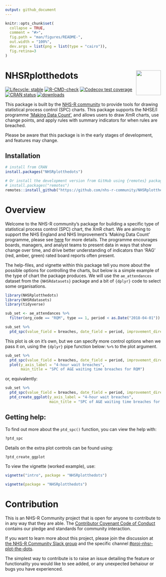 ```yaml
---
output: github_document
---
```


<!-- README.md is generated from README.Rmd. Please edit that file -->

```r
knitr::opts_chunk$set(
  collapse = TRUE,
  comment = "#>",
  fig.path = "man/figures/README-",
  out.width = "100%",
  dev.args = list(png = list(type = "cairo")),
  fig.retina=3
)
```

# NHSRplotthedots <a alt="NHS-R Community's logo" href='https://nhsrcommunity.com/'><img src='https://nhs-r-community.github.io/assets/logo/nhsr-logo.png' align="right" height="80" /></a>

<!-- badges: start -->
[![Lifecycle: stable](https://img.shields.io/badge/lifecycle-stable-brightgreen.svg)](https://lifecycle.r-lib.org/articles/stages.html#stable)
[![R-CMD-check](https://github.com/nhs-r-community/NHSRplotthedots/workflows/R-CMD-check/badge.svg)](https://github.com/nhs-r-community/NHSRplotthedots/actions)
[![Codecov test coverage](https://codecov.io/gh/nhs-r-community/NHSRplotthedots/branch/main/graph/badge.svg)](https://app.codecov.io/gh/nhs-r-community/NHSRplotthedots?branch=main)
[![CRAN status](https://www.r-pkg.org/badges/version/NHSRplotthedots)](https://CRAN.R-project.org/package=NHSRplotthedots)
[![downloads](https://cranlogs.r-pkg.org/badges/grand-total/NHSRplotthedots)](https://CRAN.R-project.org/package=NHSRplotthedots)
<!-- badges: end -->

This package is built by the [NHS-R community][nhsr] to provide tools for drawing statistical process control (SPC) charts. This package supports the NHSE/I programme ['Making Data Count'][mdc], and allows users to draw XmR charts, use change points, and apply rules with summary indicators for when rules are breached.

Please be aware that this package is in the early stages of development, and features may change.

## Installation

```r
# install from CRAN
install.packages("NHSRplotthedots")

# Or install the development version from GitHub using {remotes} package:
# install.packages("remotes")
remotes::install_github("https://github.com/nhs-r-community/NHSRplotthedots", build_vignettes = TRUE)
```

# Overview

Welcome to the NHS-R community's package for building a specific type of statistical process control (SPC) chart, the XmR chart.  We are aiming to support the NHS England and NHS Improvement's 'Making Data Count' programme, please see [here][mdc] for more details. The programme encourages boards, managers, and analyst teams to present data in ways that show change over time, and drive better understanding of indicators than 'RAG' (red, amber, green) rated board reports often present.

The help-files, and vignette within this package tell you more about the possible options for controlling the charts, but below is a simple example of the type of chart the package produces.  We will use the `ae_attendances` dataset from the `{NHSRdatasets}` package and a bit of  `{dplyr}` code to select some organisations.

```r
library(NHSRplotthedots)
library(NHSRdatasets)
library(tidyverse)

sub_set <- ae_attendances %>% 
  filter(org_code == "RQM", type == 1, period < as.Date("2018-04-01"))

sub_set %>%
  ptd_spc(value_field = breaches, date_field = period, improvement_direction = "decrease")
```  

This plot is ok on it's own, but we can specify more control options when we pass it on, using the `{dplyr}` pipe function below: `%>%` to the plot argument.

```r
sub_set %>%
  ptd_spc(value_field = breaches, date_field = period, improvement_direction = "decrease") %>% 
  plot(y_axis_label = "4-hour wait breaches",
       main_title = "SPC of A&E waiting time breaches for RQM")
```

or, equivalently:

```r
sub_set %>%
  ptd_spc(value_field = breaches, date_field = period, improvement_direction = "decrease") %>% 
  ptd_create_ggplot(y_axis_label = "4-hour wait breaches",
                    main_title = "SPC of A&E waiting time breaches for RQM")
```

## Getting help:

To find out more about the `ptd_spc()` function, you can view the help with:

```r
?ptd_spc
```

Details on the extra plot controls can be found using:

```r
?ptd_create_ggplot
```

To view the vignette (worked example), use:

```r
vignette("intro", package = "NHSRplotthedots")

vignette(package = "NHSRplotthedots")

```

# Contribution

This is an NHS-R Community project that is open for anyone to contribute to in any way that they are able. The [Contributor Covenant Code of Conduct](CODE_OF_CONDUCT.md) contains our pledge and standards for community interaction.

If you want to learn more about this project, please join the discussion at [the NHS-R Community Slack group][nhsr-slack] and the specific channel [#proj-nhsr-plot-the-dots][#proj-nhsr-plot-the-dots]. 

The simplest way to contribute is to raise an issue detailing the feature or functionality you would like to see added, or any unexpected behaiour or bugs you have experienced.  

[nhsr]: https://nhsrcommunity.com
[mdc]: https://www.england.nhs.uk/publication/making-data-count/
[nhsr-slack]: https://nhsrcommunity.slack.com/
[#proj-nhsr-plot-the-dots]: https://nhsrcommunity.slack.com/archives/CSVD4SYF3
